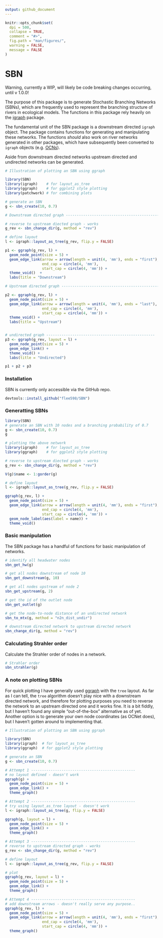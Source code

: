 ```yaml
---
output: github_document
---
```


```r
knitr::opts_chunk$set(
  dpi = 500,
  collapse = TRUE,
  comment = "#>",
  fig.path = "man/figures/",
  warning = FALSE,
  message = FALSE 
)
```

# SBN

<!-- badges: start -->
<!-- badges: end -->

Warning, currently a WIP, will likely be code breaking changes occurring, until v 1.0.0!

The purpose of this package is to generate Stochastic Branching Networks (SBNs), which are frequently used to represent the branching structure of rivers in ecological models. The functions in this package rely heavily on the [igraph](https://igraph.org/r/) package. 

The fundamental unit of the SBN package is a downstream directed `igraph` object. The package contains functions for generating and manipulating these networks. The functions *should* also work on river networks generated in other packages, which have subsequently been converted to `igraph` objects (e.g. [OCNs](https://cran.r-project.org/web/packages/OCNet/vignettes/OCNet.html)).

Aside from downstream directed networks upstream directed and undirected networks can be generated.

```r
# Illustration of plotting an SBN using ggraph

library(SBN)
library(igraph)    # for layout_as_tree
library(ggraph)    # for ggplot2 style plotting
library(patchwork) # for combining plots

# generate an SBN
g <- sbn_create(10, 0.7)

# Downstream directed graph --------------------------------------------------

# reverse to upstream diected graph - works
g_rev <- sbn_change_dir(g, method = "rev")

# define layout
l <- igraph::layout_as_tree(g_rev, flip.y = FALSE)

p1 <- ggraph(g_rev, l) +
  geom_node_point(size = 5) +
  geom_edge_link(arrow = arrow(length = unit(4, 'mm'), ends = "first"),
                 end_cap = circle(4, 'mm'),
                 start_cap = circle(4, 'mm')) +
  theme_void()  +
  labs(title = "Downstream")

# Upstream directed graph --------------------------------------------------

p2 <- ggraph(g_rev, l) +
  geom_node_point(size = 5) +
  geom_edge_link(arrow = arrow(length = unit(4, 'mm'), ends = "last"),
                 end_cap = circle(4, 'mm'),
                 start_cap = circle(4, 'mm')) +
  theme_void() +
  labs(title = "Upstream")


# undirected graph --------------------------------------------------
p3 <- ggraph(g_rev, layout = l) +
  geom_node_point(size = 5) +
  geom_edge_link() +
  theme_void() +
  labs(title = "Undirected")

p1 + p2 + p3
```


### Installation
SBN is currently only accessible via the GitHub repo.
```r
devtools::install_github("flee598/SBN")
```

### Generatting SBNs
```r
library(SBN)
# generate an SBN with 10 nodes and a branching probability of 0.7
g <- sbn_create(10, 0.7)
g
```


```r
# plotting the above network
library(igraph)    # for layout_as_tree
library(ggraph)    # for ggplot2 style plotting

# reverse to upstream diected graph - works
g_rev <- sbn_change_dir(g, method = "rev")

V(g)$name <- 1:gorder(g)

# define layout
l <- igraph::layout_as_tree(g_rev, flip.y = FALSE)

ggraph(g_rev, l) +
  geom_node_point(size = 5) +
  geom_edge_link(arrow = arrow(length = unit(4, 'mm'), ends = "first"),
                 end_cap = circle(4, 'mm'),
                 start_cap = circle(4, 'mm')) +
  geom_node_label(aes(label = name)) +
  theme_void()
```

### Basic manipulation
The SBN package has a handful of functions for basic manipulation of networks.
```r
# identify all headwater nodes
sbn_get_hw(g)

# get all nodes downstream of node 10
sbn_get_downstream(g, 10)

# get all nodes upstream of node 2
sbn_get_upstream(g, 2)

# get the id of the outlet node
sbn_get_outlet(g)

# get the node-to-node distance of an undirected network
sbn_to_mtx(g, method = "n2n_dist_undir")

# downstream directed network to upstream directed network
sbn_change_dir(g, method = "rev")
```


### Calculating Strahler order
Calculate the Strahler order of nodes in a network. 
```r
# Strahler order
sbn_strahler(g)
```


### A note on plotting SBNs
For quick plotting I have generally used [ggraph](https://www.data-imaginist.com/2017/ggraph-introduction-layouts/) with the `tree` layout. As far as I can tell, the `tree` algorithm doesn't play nice with a downstream directed network, and therefore for plotting purposes you need to reverse the network to an upstream directed one and it works fine. It is a bit fiddly, but I haven't found any simple "out-of-the-box" alternative as of yet. Another option is to generate your own node coordinates (as OCNet does), but I haven't gotten around to implementing that.

```r
# Illustration of plotting an SBN using ggraph

library(SBN)
library(igraph)  # for layout_as_tree
library(ggraph)  # for ggplot2 style plotting

# generate an SBN
g <- sbn_create(10, 0.7)

# Attempt 1 ------------------------------------------------
# no layout defined - doesn't work
ggraph(g) +
  geom_node_point(size = 5) +
  geom_edge_link() +
  theme_graph()

# Attempt 2 ------------------------------------------------
# try using layout_as_tree layout - doesn't work
l <- igraph::layout_as_tree(g, flip.y = FALSE)

ggraph(g, layout = l) +
  geom_node_point(size = 5) +
  geom_edge_link() +
  theme_graph()

# Attempt 3 ------------------------------------------------
# reverse to upstream directed graph - works
g_rev <- sbn_change_dir(g, method = "rev")

# define layout
l <- igraph::layout_as_tree(g_rev, flip.y = FALSE)

# plot
ggraph(g_rev, layout = l) +
  geom_node_point(size = 5) +
  geom_edge_link() +
  theme_graph()

# Attempt 4 ------------------------------------------------
# add downstream arrows - doesn't really serve any purpose..
ggraph(g_rev, l) +
  geom_node_point(size = 5) +
  geom_edge_link(arrow = arrow(length = unit(4, 'mm'), ends = "first"),
                 end_cap = circle(4, 'mm'),
                 start_cap = circle(4, 'mm')) +
  theme_graph()

```
